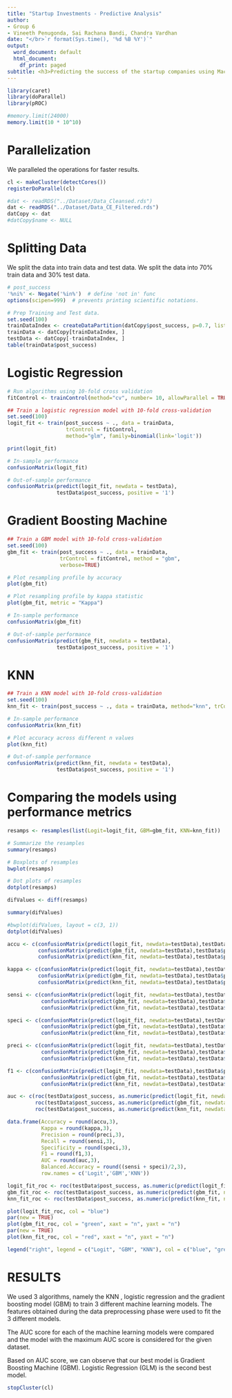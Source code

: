 ```yaml
---
title: "Startup Investments - Predictive Analysis"
author:
- Group 6
- Vineeth Penugonda, Sai Rachana Bandi, Chandra Vardhan
date: "</br>`r format(Sys.time(), '%d %B %Y')`"
output:
  word_document: default
  html_document:
    df_print: paged
subtitle: <h3>Predicting the success of the startup companies using Machine Learning</h3></br>
---
```

```r
library(caret)
library(doParallel)
library(pROC)
```

```r
#memory.limit(24000)
memory.limit(10 * 10^10)
```

# Parallelization
We paralleled the operations for faster results. 

```r
cl <- makeCluster(detectCores())
registerDoParallel(cl)
```


```r
#dat <- readRDS("../Dataset/Data_Cleansed.rds")
dat <- readRDS("../Dataset/Data_CE_Filtered.rds")
datCopy <- dat
#datCopy$name <- NULL
```

# Splitting Data

We split the data into train data and test data. We split the data into 70% train data and 30% test data.

```r
# post_success
'%ni%' <- Negate('%in%')  # define 'not in' func
options(scipen=999)  # prevents printing scientific notations.

# Prep Training and Test data.
set.seed(100)
trainDataIndex <- createDataPartition(datCopy$post_success, p=0.7, list = F)  # 70% training data
trainData <- datCopy[trainDataIndex, ]
testData <- datCopy[-trainDataIndex, ]
table(trainData$post_success)
```

# Logistic Regression

```r
# Run algorithms using 10-fold cross validation
fitControl <- trainControl(method="cv", number= 10, allowParallel = TRUE, verboseIter = TRUE)
```


```r
## Train a logistic regression model with 10-fold cross-validation
set.seed(100)
logit_fit <- train(post_success ~ ., data = trainData,
                   trControl = fitControl,
                   method="glm", family=binomial(link='logit'))

```

```r
print(logit_fit)
```

```r
# In-sample performance
confusionMatrix(logit_fit)
```

```r
# Out-of-sample performance
confusionMatrix(predict(logit_fit, newdata = testData),
                testData$post_success, positive = '1')
```

# Gradient Boosting Machine

```r
## Train a GBM model with 10-fold cross-validation
set.seed(100)
gbm_fit <- train(post_success ~ ., data = trainData,
                 trControl = fitControl, method = "gbm",
                 verbose=TRUE)


```

```r
# Plot resampling profile by accuracy	
plot(gbm_fit)	
```	

```r
# Plot resampling profile by kappa statistic	
plot(gbm_fit, metric = "Kappa")	
```

```r
# In-sample performance
confusionMatrix(gbm_fit)

```

```r
# Out-of-sample performance
confusionMatrix(predict(gbm_fit, newdata = testData),
                testData$post_success, positive = '1')
```

# KNN

```r
## Train a KNN model with 10-fold cross-validation
set.seed(100)
knn_fit <- train(post_success ~ ., data = trainData, method="knn", trControl=fitControl)
```

```r
# In-sample performance
confusionMatrix(knn_fit)

```

```r
# Plot accuracy across different n values
plot(knn_fit)
```

```r
# Out-of-sample performance
confusionMatrix(predict(knn_fit, newdata = testData),
                testData$post_success, positive = '1')
```

# Comparing the models using performance metrics

```r
resamps <- resamples(list(Logit=logit_fit, GBM=gbm_fit, KNN=knn_fit))

# Summarize the resamples
summary(resamps)
```

```r
# Boxplots of resamples
bwplot(resamps)
```

```r
# Dot plots of resamples
dotplot(resamps)
```

```r
difValues <- diff(resamps)

summary(difValues)
```

```r
#bwplot(difValues, layout = c(3, 1))
dotplot(difValues)
```


```r
accu <- c(confusionMatrix(predict(logit_fit, newdata=testData),testData$post_success)$overall['Accuracy'],
          confusionMatrix(predict(gbm_fit, newdata=testData),testData$post_success)$overall['Accuracy'],
          confusionMatrix(predict(knn_fit, newdata=testData),testData$post_success)$overall['Accuracy'])

kappa <- c(confusionMatrix(predict(logit_fit, newdata=testData),testData$post_success)$overall['Kappa'],
          confusionMatrix(predict(gbm_fit, newdata=testData),testData$post_success)$overall['Kappa'],
          confusionMatrix(predict(knn_fit, newdata=testData),testData$post_success)$overall['Kappa'])

sensi <- c(confusionMatrix(predict(logit_fit, newdata=testData),testData$post_success,positive='1')$byClass['Sensitivity'],
           confusionMatrix(predict(gbm_fit, newdata=testData),testData$post_success,positive='1')$byClass['Sensitivity'],
           confusionMatrix(predict(knn_fit, newdata=testData),testData$post_success,positive='1')$byClass['Sensitivity'])

speci <- c(confusionMatrix(predict(logit_fit, newdata=testData),testData$post_success,positive='1')$byClass['Specificity'],
           confusionMatrix(predict(gbm_fit, newdata=testData),testData$post_success,positive='1')$byClass['Specificity'],
           confusionMatrix(predict(knn_fit, newdata=testData),testData$post_success,positive='1')$byClass['Specificity'])

preci <- c(confusionMatrix(predict(logit_fit, newdata=testData),testData$post_success,positive='1')$byClass['Precision'],
           confusionMatrix(predict(gbm_fit, newdata=testData),testData$post_success,positive='1')$byClass['Precision'],
           confusionMatrix(predict(knn_fit, newdata=testData),testData$post_success,positive='1')$byClass['Precision'])

f1 <- c(confusionMatrix(predict(logit_fit, newdata=testData),testData$post_success,positive='1')$byClass['F1'],
           confusionMatrix(predict(gbm_fit, newdata=testData),testData$post_success,positive='1')$byClass['F1'],
           confusionMatrix(predict(knn_fit, newdata=testData),testData$post_success,positive='1')$byClass['F1'])

auc <- c(roc(testData$post_success, as.numeric(predict(logit_fit, newdata=testData)))$auc,
         roc(testData$post_success, as.numeric(predict(gbm_fit, newdata=testData)))$auc,
         roc(testData$post_success, as.numeric(predict(knn_fit, newdata=testData)))$auc)

data.frame(Accuracy = round(accu,3),
           Kappa = round(kappa,3),
           Precision = round(preci,3),
           Recall = round(sensi,3), 
           Specificity = round(speci,3),
           F1 = round(f1,3),
           AUC = round(auc,3),
           Balanced.Accuracy = round((sensi + speci)/2,3),
           row.names = c('Logit','GBM','KNN'))
```

```r
logit_fit_roc <- roc(testData$post_success, as.numeric(predict(logit_fit, newdata=testData)))
gbm_fit_roc <- roc(testData$post_success, as.numeric(predict(gbm_fit, newdata=testData)))
knn_fit_roc <- roc(testData$post_success, as.numeric(predict(knn_fit, newdata=testData)))
```

```r
plot(logit_fit_roc, col = "blue")
par(new = TRUE)
plot(gbm_fit_roc, col = "green", xaxt = "n", yaxt = "n")
par(new = TRUE)
plot(knn_fit_roc, col = "red", xaxt = "n", yaxt = "n")

legend("right", legend = c("Logit", "GBM", "KNN"), col = c("blue", "green", "red"), lty = 1)

```

# RESULTS

We used 3 algorithms, namely the KNN , logistic regression and the gradient boosting model (GBM) to train 3 different machine learning models. The features obtained during the data preprocessing phase were used to fit the 3 different models. 

The AUC score for each of the machine learning models were compared and the model with the maximum AUC score is considered for the given dataset.

Based on AUC score, we can observe that our best model is Gradient Boosting Machine (GBM). Logistic Regression (GLM) is the second best model. 

```r
stopCluster(cl)
```




